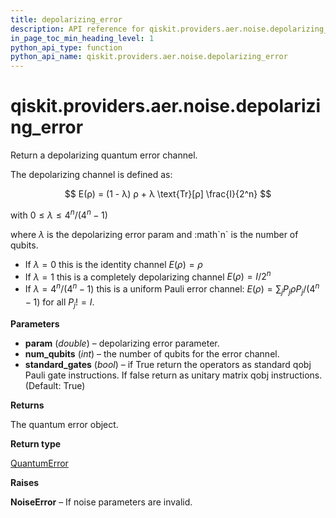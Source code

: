 ```yaml
---
title: depolarizing_error
description: API reference for qiskit.providers.aer.noise.depolarizing_error
in_page_toc_min_heading_level: 1
python_api_type: function
python_api_name: qiskit.providers.aer.noise.depolarizing_error
---
```


<span id="qiskit-providers-aer-noise-depolarizing-error" />

# qiskit.providers.aer.noise.depolarizing\_error

<Function id="qiskit.providers.aer.noise.depolarizing_error" isDedicatedPage={true} github="https://github.com/qiskit/qiskit-aer/tree/stable/0.8/qiskit/providers/aer/noise/errors/standard_errors.py" signature="depolarizing_error(param, num_qubits, standard_gates=True)">
  Return a depolarizing quantum error channel.

  The depolarizing channel is defined as:

$$
E(ρ) = (1 - λ) ρ + λ \text{Tr}[ρ] \frac{I}{2^n}
$$

  with $0 \le λ \le 4^n / (4^n - 1)$

  where $λ$ is the depolarizing error param and :math\`n\` is the number of qubits.

  *   If $λ = 0$ this is the identity channel $E(ρ) = ρ$
  *   If $λ = 1$ this is a completely depolarizing channel $E(ρ) = I / 2^n$
  *   If $λ = 4^n / (4^n - 1)$ this is a uniform Pauli error channel: $E(ρ) = \sum_j P_j ρ P_j / (4^n - 1)$ for all $P_j != I$.

  **Parameters**

  *   **param** (*double*) – depolarizing error parameter.
  *   **num\_qubits** (*int*) – the number of qubits for the error channel.
  *   **standard\_gates** (*bool*) – if True return the operators as standard qobj Pauli gate instructions. If false return as unitary matrix qobj instructions. (Default: True)

  **Returns**

  The quantum error object.

  **Return type**

  [QuantumError](qiskit.providers.aer.noise.QuantumError "qiskit.providers.aer.noise.QuantumError")

  **Raises**

  **NoiseError** – If noise parameters are invalid.
</Function>

